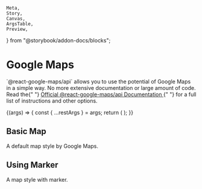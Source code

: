     Meta,
    Story,
    Canvas,
    ArgsTable,
    Preview,
} from "@storybook/addon-docs/blocks";


<Meta title="Maps/Google Maps" component={GoogleMap} />

# Google Maps

<p class="sbdocs-desc">
    `@react-google-maps/api` allows you to use the potential of Google Maps in a
    simple way. No more extensive documentation or large amount of code. Read
    the{" "}
    <a
        href="https://react-google-maps-api-docs.netlify.app/"
        target="_blank"
        rel="noopener noreferrer"
    >
        Official @react-google-maps/api Documentation
    </a>{" "}
    for a full list of instructions and other options.
</p>

<Canvas>
    <Story name="Map Controls">
        {(args) => {
            const { ...restArgs } = args;
            return (
                <GoogleMap
                    height={["300px", "400px"]}
                    width="100%"
                    {...restArgs}
                />
            );
        }}
    </Story>
</Canvas>

<ArgsTable of={GoogleMap} story="Map Controls" />

## Basic Map

A default map style by Google Maps.

<Preview withToolbar>
    <Story name="Basic Map">
        <GoogleMap height={["300px", "400px"]} width="100%" />
    </Story>
</Preview>

## Using Marker

A map style with marker.

<Preview withToolbar>
    <Story name="Using Marker">
        <GoogleMap
            height={["300px", "400px"]}
            width="100%"
            center={{ lat: -12.043333, lng: -77.028333 }}
            marker
        />
    </Story>
</Preview>

